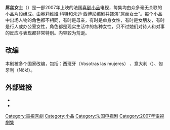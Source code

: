 {{Distinguish|屌丝男士}}
{{Infobox Television
| show_name            = 屌丝女士
| original_name        = 
| image                = 
| genre                = 喜剧小品
| creator              = Judith Siboni<br>Olivia Côte
| developer            = 
| writer               = Judith Siboni<br>Olivia Côte
| director             = Christian Merret-Palmair
| starring             = Judith Siboni<br>Olivia Côte
| country              = 法国
| language             = [[法语|法语]]
| num_series           = 4
| num_episodes         = 377
| runtime              = 2分钟
| company              = CALT / Téva
| channel              = Téva
| first_aired          = {{start date|2007|05|25|df=y}}
| last_aired           = {{end date|2011|10|20|df=y}}
| website              = http://www.m6.fr/serie-vous_les_femmes/
}}
'''屌丝女士'''（{{lang-fr|Vous les femmes}}）是一部2007年上映的法国[[喜剧小品|喜剧小品]]电视，每集均由众多毫无关联的小品片段组成。由奥莉维娅·科特和朱迪·西博尼编剧并饰演“屌丝女士”。每个小品中出场人物的角色都不相同，有时是母亲，有时是单身女性，有时是女朋友，有时是行人或办公室女性，角色都是现实生活中的各种女性，只不过她们对待人和对事的反应与表现都非常特别。内容较为荒诞。

==改编==
本剧被多个国家改编，包括：西班牙（Vosotras las mujeres） 、意大利（{{tsl|it|Così fan tutte (serie televisiva)||Così fan tutte}}）、匈牙利（Nők!）。
== 外部链接 ==
* {{official website|http://www.m6.fr/serie-vous_les_femmes/}}
* {{imdb|id=1017844}}

{{DEFAULTSORT:Vous les femmes}}
[[Category:電視喜劇|Category:電視喜劇]]
[[Category:小品|Category:小品]]
[[Category:法国电视剧|Category:法国电视剧]]
[[Category:2007年電視劇集|Category:2007年電視劇集]]